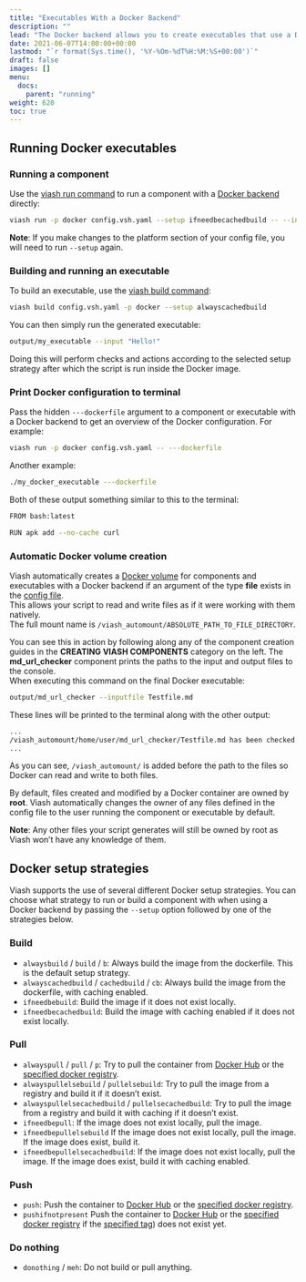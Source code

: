 ```yaml
---
title: "Executables With a Docker Backend"
description: ""
lead: "The Docker backend allows you to create executables that use a Docker container to run your script in, along with any dependencies it might need."
date: 2021-06-07T14:00:00+00:00
lastmod: "`r format(Sys.time(), '%Y-%Om-%dT%H:%M:%S+00:00')`"
draft: false
images: []
menu:
  docs:
    parent: "running"
weight: 620
toc: true
---
```


## Running Docker executables

### Running a component

Use the [viash run command](/docs/reference_commands/run/) to run a component with a [Docker backend](/docs/reference_config/platform-docker/) directly:

```bash
viash run -p docker config.vsh.yaml --setup ifneedbecachedbuild -- --input "Hello!"
```

**Note**: If you make changes to the platform section of your config file, you will need to run `--setup` again.  

### Building and running an executable

To build an executable, use the [viash build command](/docs/reference_commands/build/):

```bash
viash build config.vsh.yaml -p docker --setup alwayscachedbuild
```

You can then simply run the generated executable:

```bash
output/my_executable --input "Hello!"
```

Doing this will perform checks and actions according to the selected setup strategy after which the script is run inside the Docker image.  


### Print Docker configuration to terminal

Pass the hidden `---dockerfile` argument to a component or executable with a Docker backend to get an overview of the Docker configuration. For example:  

```bash
viash run -p docker config.vsh.yaml -- ---dockerfile
```

Another example:

```bash 
./my_docker_executable ---dockerfile
```

Both of these output something similar to this to the terminal:

```bash
FROM bash:latest

RUN apk add --no-cache curl
```

### Automatic Docker volume creation

Viash automatically creates a [Docker volume](https://docs.docker.com/storage/volumes/) for components and executables with a Docker backend if an argument of the type **file** exists in the [config file](/docs/reference_config/config/).  
This allows your script to read and write files as if it were working with them natively.  
The full mount name is `/viash_automount/ABSOLUTE_PATH_TO_FILE_DIRECTORY`.  
  
You can see this in action by following along any of the component creation guides in the **CREATING VIASH COMPONENTS** category on the left. The **md_url_checker** component prints the paths to the input and output files to the console.  
When executing this command on the final Docker executable:

```bash
output/md_url_checker --inputfile Testfile.md
```

These lines will be printed to the terminal along with the other output:

```bash
...
/viash_automount/home/user/md_url_checker/Testfile.md has been checked and a report named /viash_automount/home/user/md_url_checker/output.txt has been generated.
...
```

As you can see, `/viash_automount/` is added before the path to the files so Docker can read and write to both files.  
  
By default, files created and modified by a Docker container are owned by **root**. Viash automatically changes the owner of any files defined in the config file to the user running the component or executable by default. 
  
**Note**: Any other files your script generates will still be owned by root as Viash won't have any knowledge of them.

## Docker setup strategies

Viash supports the use of several different Docker setup strategies. You can choose what strategy to run or build a component with when using a Docker backend by passing the `--setup` option followed by one of the strategies below.  

### Build

* `alwaysbuild` / `build` / `b`: Always build the image from the dockerfile. This is the default setup strategy.
* `alwayscachedbuild` / `cachedbuild` / `cb`: Always build the image from the dockerfile, with caching enabled.
* `ifneedbebuild`: Build the image if it does not exist locally.
* `ifneedbecachedbuild`: Build the image with caching enabled if it does not exist locally.

### Pull

* `alwayspull` / `pull` / `p`: Try to pull the container from [Docker Hub](https://hub.docker.com) or the [specified docker registry](/docs/reference_config/platform-docker).
* `alwayspullelsebuild` / `pullelsebuild`: Try to pull the image from a registry and build it if it doesn't exist.
* `alwayspullelsecachedbuild` / `pullelsecachedbuild`: Try to pull the image from a registry and build it with caching if it doesn't exist.
* `ifneedbepull`: If the image does not exist locally, pull the image.
* `ifneedbepullelsebuild` If the image does not exist locally, pull the image. If the image does exist, build it.
* `ifneedbepullelsecachedbuild`: If the image does not exist locally, pull the image. If the image does exist, build it with caching enabled.

### Push

* `push`: Push the container to [Docker Hub](https://hub.docker.com)  or the [specified docker registry](/docs/reference_config/platform-docker).
* `pushifnotpresent` Push the container to [Docker Hub](https://hub.docker.com) or the [specified docker registry](/docs/reference_config/platform-docker) if the [specified tag](/docs/reference_config/platform-docker)) does not exist yet.

### Do nothing

* `donothing` / `meh`: Do not build or pull anything.


